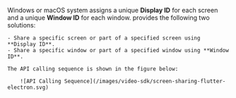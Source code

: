 <PlatformWrapper platform = "electron">

Windows or macOS system assigns a unique **Display ID** for each screen and a unique **Window ID** for each window. <Vg k="COMPANY" /> provides the following two <Vg k="SCR_SHR" /> solutions:

    - Share a specific screen or part of a specified screen using **Display ID**.
    - Share a specific window or part of a specified window using **Window ID**.

    The API calling sequence is shown in the figure below:

        ![API Calling Sequence](/images/video-sdk/screen-sharing-flutter-electron.svg)


</PlatformWrapper>